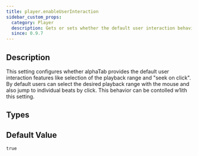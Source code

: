 ```yaml
---
title: player.enableUserInteraction
sidebar_custom_props:
  category: Player
  description: Gets or sets whether the default user interaction behavior should be active or not.
  since: 0.9.7
---
```


<SinceBadge since="0.9.7" />


## Description

This setting configures whether alphaTab provides the default user interaction features like selection of the playback range and "seek on click".
By default users can select the desired playback range with the mouse and also jump to individual beats by click. This behavior can be contolled w1ith this setting. 


<PropertyDescription metadata={metadata} showJson={true} />

## Types

<TypeTable>
    <TypeRow name="bool" />
</TypeTable>

## Default Value

`true`